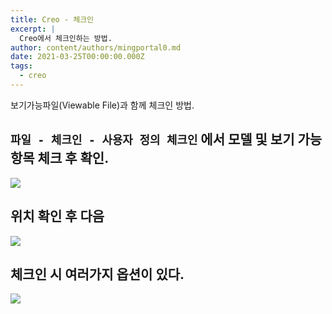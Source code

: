 ```yaml
---
title: Creo - 체크인
excerpt: |
  Creo에서 체크인하는 방법.
author: content/authors/mingportal0.md
date: 2021-03-25T00:00:00.000Z
tags:
  - creo
---
```


보기가능파일(Viewable File)과 함께 체크인 방법.

## `파일 - 체크인 - 사용자 정의 체크인` 에서 모델 및 보기 가능 항목 체크 후 확인.

![](/uploads/image-20210325154411682.png)

## 위치 확인 후 다음

![](/uploads/image-20210430095032631.png)

## 체크인 시 여러가지 옵션이 있다.

![](/uploads/image-20210430095107413.png)
